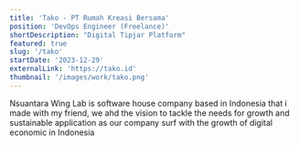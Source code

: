 ```yaml
---
title: 'Tako - PT Rumah Kreasi Bersama'
position: 'DevOps Engineer (Freelance)'
shortDescription: "Digital Tipjar Platform"
featured: true
slug: '/tako'
startDate: '2023-12-29'
externalLink: 'https://tako.id'
thumbnail: '/images/work/tako.png'
---
```


Nsuantara Wing Lab is software house company based in Indonesia that i made with my friend, we ahd the vision to tackle the needs for growth and sustainable
application as our company surf with the growth of digital economic in Indonesia
